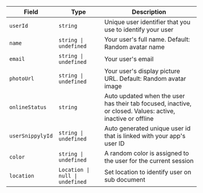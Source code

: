 | Field | Type | Description |
| --- | --- | --- |
| `userId` | `string` | Unique user identifier that you use to identify your user |
| `name` | `string \| undefined` | Your user's full name. Default: Random avatar name |
| `email` | `string \| undefined` | Your user's email |
| `photoUrl` | `string \| undefined` | Your user's display picture URL. Default: Random avatar image |
| `onlineStatus` | `string` | Auto updated when the user has their tab focused, inactive, or closed. Values: active, inactive or offline |
| `userSnippylyId` | `string \| undefined` | Auto generated unique user id that is linked with your app's user ID |
| `color` | `string \| undefined` | A random color is assigned to the user for the current session |
| `location` | `Location \| null \| undefined` | Set location to identify user on sub document |
